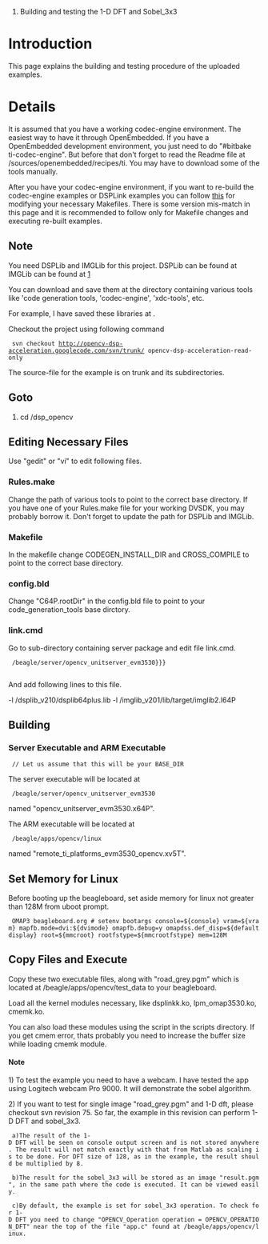 #Building and testing the 1-D DFT and Sobel_3x3

= Introduction =

This page explains the building and testing procedure of the uploaded examples.


= Details =

It is assumed that you have a working codec-engine environment.
The easiest way to have it through OpenEmbedded. If you have a OpenEmbedded development environment, you just need to do "#bitbake ti-codec-engine". But before that don't forget to read the Readme file at {{{<OE_BASE_DIR>}}}/sources/openembedded/recipes/ti. You may have to download some of the tools manually.

After you have your codec-engine environment, if you want to re-build the codec-engine examples or DSPLink examples you can follow [http://code.google.com/p/opencv-dsp-acceleration/wiki/GettingStarted1 this] for modifying your necessary Makefiles. There is some version mis-match in this page and it is recommended to follow only for Makefile changes and executing re-built examples.

==Note==
You need DSPLib and IMGLib for this project.
DSPLib can be found at [http://focus.ti.com/docs/toolsw/folders/print/sprc265.html ]
IMGLib can be found at [http://focus.ti.com/docs/toolsw/folders/print/sprc264.html]

You can download and save them at the directory containing various tools like 'code generation tools, 'codec-engine', 'xdc-tools', etc.

For example, I have saved these libraries at {{{/media/disk/OE/work/ti}}}.

Checkout the project using following command 
  svn checkout http://opencv-dsp-acceleration.googlecode.com/svn/trunk/ opencv-dsp-acceleration-read-only

The source-file for the example is on trunk and its subdirectories.


==Goto {{{BASE_DIR}}}==

#cd {{{Dir_You_Checked_Out}}}/dsp_opencv


==Editing Necessary Files==

Use "gedit" or "vi" to edit following files.

===Rules.make===
Change the path of various tools to point to the correct base directory. If you have one of your Rules.make file for your working DVSDK, you may probably borrow it. Don't forget to update the path for DSPLib and IMGLib.

===Makefile===
In the makefile change CODEGEN_INSTALL_DIR and CROSS_COMPILE to point to the correct base directory.

===config.bld===
Change "C64P.rootDir" in the config.bld file to point to your code_generation_tools base dirctory.

===link.cmd===
Go to sub-directory containing server package and edit file link.cmd.

  {{{#cd {{{<BASE_DIR>}}}/beagle/server/opencv_unitserver_evm3530}}}
  {{{#gedit link.cmd}}}

And add following lines to this file.

-l {{{<PATH_WHERE_YOU_SAVED_DSPLIB>}}}/dsplib_v210/dsplib64plus.lib
-l {{{<PATH_WHERE_YOU_SAVED_IMGLIB>}}}/imglib_v201/lib/target/imglib2.l64P


==Building==

===Server Executable and ARM Executable===
 {{{#cd <PATH_TO_FOLDER_CONTAINING_MAKEFILE>}}} // Let us assume that this will be your BASE_DIR

 {{{#make codec}}}

 {{{#make server}}}

 {{{#make library}}}

 {{{#make app}}}


The server executable will be located at
  {{{<BASE_DIR>}}}/beagle/server/opencv_unitserver_evm3530 
named "opencv_unitserver_evm3530.x64P".

The ARM executable will be located at
  {{{<BASE_DIR}}}/beagle/apps/opencv/linux 
named "remote_ti_platforms_evm3530_opencv.xv5T". 


==Set Memory for Linux==

Before booting up the beagleboard, set aside memory for linux not greater than 128M from uboot prompt.
  OMAP3 beagleboard.org # setenv bootargs console=${console} vram=${vram} mapfb.mode=dvi:${dvimode} omapfb.debug=y omapdss.def_disp=${defaultdisplay} root=${mmcroot} rootfstype=${mmcrootfstype} mem=128M 

==Copy Files and Execute==

Copy these two executable files, along with "road_grey.pgm" which is located at {{{<BASE_DIR>}}}/beagle/apps/opencv/test_data to your beagleboard.

Load all the kernel modules necessary, like dsplinkk.ko, lpm_omap3530.ko, cmemk.ko.

You can also load these modules using the script in the scripts directory. 
If you get cmem error, thats probably you need to increase the buffer size while loading cmemk module.

====Note====
1) To test the example you need to have a webcam. I have tested the app using Logitech webcam Pro 9000. It will demonstrate the sobel algorithm.

2) If you want to test for single image "road_grey.pgm" and 1-D dft, please checkout svn revision 75. So far, the example in this revision can perform 1-D DFT and sobel_3x3. 

  a)The result of the 1-D DFT will be seen on console output screen and is not stored anywhere. The result will not match exactly with that from Matlab as scaling is to be done. For DFT size of 128, as in the example, the result should be multiplied by 8.

  b)The result for the sobel_3x3 will be stored as an image "result.pgm", in the same path where the code is executed. It can be viewed easily.

  c)By default, the example is set for sobel_3x3 operation. To check for 1-D DFT you need to change "OPENCV_Operation operation = OPENCV_OPERATION_DFT" near the top of the file "app.c" found at {{{<BASE_DIR>}}}/beagle/apps/opencv/linux.